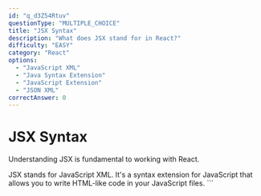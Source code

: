```yaml
---
id: "q_d3Z54Rtuv"
questionType: "MULTIPLE_CHOICE"
title: "JSX Syntax"
description: "What does JSX stand for in React?"
difficulty: "EASY"
category: "React"
options:
  - "JavaScript XML"
  - "Java Syntax Extension"
  - "JavaScript Extension"
  - "JSON XML"
correctAnswer: 0
---
```


# JSX Syntax

Understanding JSX is fundamental to working with React.

JSX stands for JavaScript XML. It's a syntax extension for JavaScript that allows you to write HTML-like code in your JavaScript files.
\`\`\`
